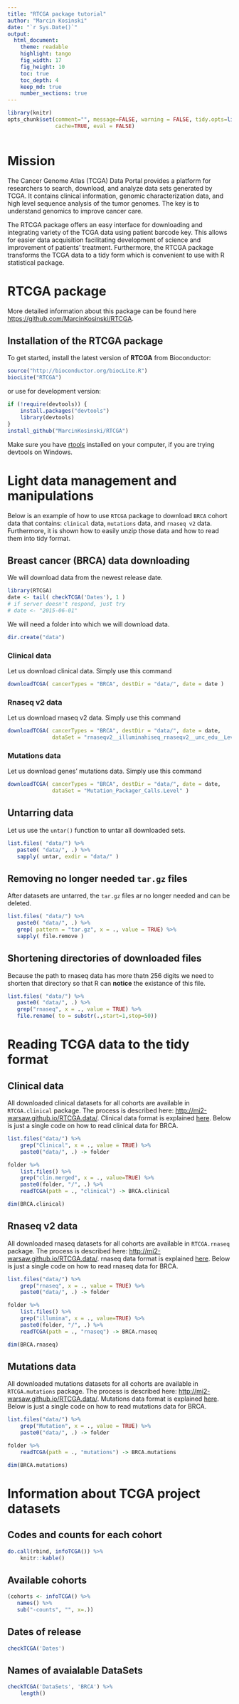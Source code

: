 ```yaml
---
title: "RTCGA package tutorial"
author: "Marcin Kosinski"
date: "`r Sys.Date()`"
output:
  html_document:
    theme: readable
    highlight: tango
    fig_width: 17
    fig_height: 10
    toc: true
    toc_depth: 4
    keep_md: true
    number_sections: true
---
```



```r
library(knitr)
opts_chunk$set(comment="", message=FALSE, warning = FALSE, tidy.opts=list(keep.blank.line=TRUE, width.cutoff=150),options(width=150), 
               cache=TRUE, eval = FALSE)
```

```r

```


# Mission

The Cancer Genome Atlas (TCGA) Data Portal provides a platform for researchers to search, download, and analyze data sets generated by TCGA. It contains clinical information, genomic characterization data, and high level sequence analysis of the tumor genomes. The key is to understand genomics to improve cancer care. 

The RTCGA package offers an easy interface for downloading and integrating variety of the TCGA data using patient barcode key. This allows for easier data acquisition facilitating development of science and improvement of patients' treatment. Furthermore, the RTCGA package transforms the TCGA data to a tidy form which is convenient to use with R statistical package.


# RTCGA package

More detailed information about this package can be found
here [https://github.com/MarcinKosinski/RTCGA](https://github.com/MarcinKosinski/RTCGA).


## Installation of the RTCGA package
To get started, install the latest version of **RTCGA** from Bioconductor:
```r
source("http://bioconductor.org/biocLite.R")
biocLite("RTCGA")
```
or use for development version:
```r
if (!require(devtools)) {
    install.packages("devtools")
    library(devtools)
}
install_github("MarcinKosinski/RTCGA")
```

Make sure you have [rtools](http://cran.r-project.org/bin/windows/Rtools/) installed on your computer, if you are trying devtools on Windows.

# Light data management and manipulations

Below is an example of how to use `RTCGA` package to download `BRCA` cohort data that contains: `clinical` data, `mutations` data, and `rnaseq v2` data. Furthermore, it is shown how to easily unzip those data and how to read them into tidy format.


## Breast cancer (BRCA) data downloading

We will download data from the newest release date.

```r
library(RTCGA)
date <- tail( checkTCGA('Dates'), 1 )
# if server doesn't respond, just try
# date <- "2015-06-01"
```

We will need a folder into which we will download data.
```r
dir.create("data")
```


### Clinical data

Let us download clinical data. Simply use this command

```r
downloadTCGA( cancerTypes = "BRCA", destDir = "data/", date = date )
```

### Rnaseq v2 data

Let us download rnaseq v2 data. Simply use this command

```r
downloadTCGA( cancerTypes = "BRCA", destDir = "data/", date = date,
              dataSet = "rnaseqv2__illuminahiseq_rnaseqv2__unc_edu__Level_3__RSEM_genes_normalized__data.Level" )
```


### Mutations data

Let us download genes' mutations data. Simply use this command

```r
downloadTCGA( cancerTypes = "BRCA", destDir = "data/", date = date,
              dataSet = "Mutation_Packager_Calls.Level" )
```


## Untarring data

Let us use the `untar()` function to untar all downloaded sets.

```r

list.files( "data/") %>% 
   paste0( "data/", .) %>%
   sapply( untar, exdir = "data/" )

```

## Removing no longer needed `tar.gz` files

After datasets are untarred, the `tar.gz` files ar no longer needed and can be deleted.

```r
list.files( "data/") %>% 
   paste0( "data/", .) %>%
   grep( pattern = "tar.gz", x = ., value = TRUE) %>%
   sapply( file.remove )
```

## Shortening directories of downloaded files

Because the path to rnaseq data has more thatn 256 digits we need to shorten
that directory so that R can **notice** the existance of this file.

```r
list.files( "data/") %>% 
   paste0( "data/", .) %>%
   grep("rnaseq", x = ., value = TRUE) %>%    
   file.rename( to = substr(.,start=1,stop=50))
```

# Reading TCGA data to the tidy format

## Clinical data

All downloaded clinical datasets for all cohorts are available in `RTCGA.clinical` package. The process is described here: [http://mi2-warsaw.github.io/RTCGA.data/](http://mi2-warsaw.github.io/RTCGA.data/). Clinical data format is explained [here](https://wiki.nci.nih.gov/display/TCGA/Clinical+Data+Overview). Below is just a single code on how to read clinical data for BRCA.

```r
list.files("data/") %>%
    grep("Clinical", x = ., value = TRUE) %>%
    paste0("data/", .) -> folder

folder %>%
    list.files() %>%
    grep("clin.merged", x = ., value=TRUE) %>%
    paste0(folder, "/", .) %>%
    readTCGA(path = ., "clinical") -> BRCA.clinical

dim(BRCA.clinical)
```


## Rnaseq v2 data

All downloaded rnaseq datasets for all cohorts are available in `RTCGA.rnaseq` package. The process is described here: [http://mi2-warsaw.github.io/RTCGA.data/](http://mi2-warsaw.github.io/RTCGA.data/). rnaseq data format is explained [here](https://wiki.nci.nih.gov/display/TCGA/RNASeq+Version+2). Below is just a single code on how to read rnaseq data for BRCA.

```r
list.files("data/") %>%
    grep("rnaseq", x = ., value = TRUE) %>%
    paste0("data/", .) -> folder

folder %>%
    list.files() %>%
    grep("illumina", x = ., value=TRUE) %>%
    paste0(folder, "/", .) %>%
    readTCGA(path = ., "rnaseq") -> BRCA.rnaseq

dim(BRCA.rnaseq)
```


## Mutations data

All downloaded mutations datasets for all cohorts are available in `RTCGA.mutations` package. The process is described here: [http://mi2-warsaw.github.io/RTCGA.data/](http://mi2-warsaw.github.io/RTCGA.data/). Mutations data format is explained [here](https://wiki.nci.nih.gov/display/TCGA/Mutation+Annotation+Format+(MAF)+Specification). Below is just a single code on how to read mutations data for BRCA.

```r
list.files("data/") %>%
    grep("Mutation", x = ., value = TRUE) %>%
    paste0("data/", .) -> folder

folder %>% 
    readTCGA(path = ., "mutations") -> BRCA.mutations

dim(BRCA.mutations)
```

# Information about TCGA project datasets


## Codes and counts for each cohort

```r
do.call(rbind, infoTCGA()) %>%
    knitr::kable()
```


## Available cohorts

```r
(cohorts <- infoTCGA() %>% 
   names() %>% 
   sub("-counts", "", x=.))
```

## Dates of release

```r
checkTCGA('Dates')
```

## Names of avaialable DataSets


```r
checkTCGA('DataSets', 'BRCA') %>%
    length()
```




